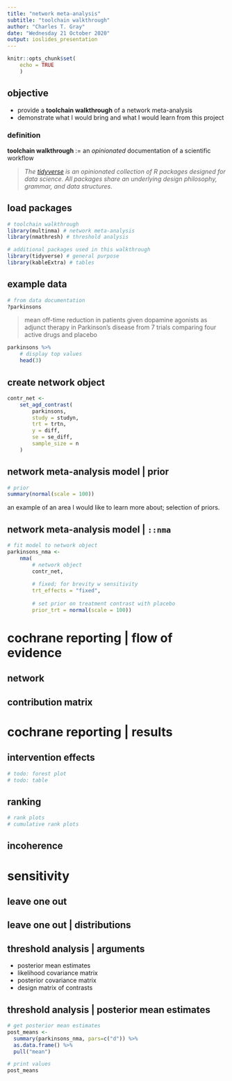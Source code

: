 ```yaml
---
title: "network meta-analysis"
subtitle: "toolchain walkthrough"
author: "Charles T. Gray"
date: "Wednesday 21 October 2020"
output: ioslides_presentation
---
```


```r
knitr::opts_chunk$set(
    echo = TRUE
    )
```

## objective

- provide a **toolchain walkthrough** of a network meta-analysis
- demonstrate what I would bring and what I would learn from this project

### definition

**toolchain walkthrough** := an _opinionated_ documentation of a scientific workflow

> _The [tidyverse](https://www.tidyverse.org/) is an opinionated collection of R packages designed for data science. All packages share an underlying design philosophy, grammar, and data structures._

> 

## load packages

```r

# toolchain walkthrough
library(multinma) # network meta-analysis
library(nmathresh) # threshold analysis

# additional packages used in this walkthrough
library(tidyverse) # general purpose
library(kableExtra) # tables


```


## example data

```r
# from data documentation
?parkinsons

```


> mean off-time reduction in patients given dopamine agonists as adjunct therapy in Parkinson's disease from 7 trials comparing four active drugs and placebo

```r
parkinsons %>%
    # display top values
    head(3)

```

## create network object

```r
contr_net <-
    set_agd_contrast(
        parkinsons,
        study = studyn,
        trt = trtn,
        y = diff,
        se = se_diff,
        sample_size = n
    )

```

## network meta-analysis model | prior

```r
# prior
summary(normal(scale = 100))

```

an example of an area I would like to learn more about; selection of priors. 

## network meta-analysis model | `::nma`


```r
# fit model to network object
parkinsons_nma <-
    nma(
        # network object
        contr_net, 
        
        # fixed; for brevity w sensitivity
        trt_effects = "fixed", 
        
        # set prior on treatment contrast with placebo
        prior_trt = normal(scale = 100))

```

# cochrane reporting | flow of evidence

## network

## contribution matrix

# cochrane reporting | results

## intervention effects

```r
# todo: forest plot
# todo: table
```


## ranking

```r
# rank plots
# cumulative rank plots
```

## incoherence

# sensitivity

## leave one out

## leave one out | distributions

## threshold analysis | arguments

- posterior mean estimates
- likelihood covariance matrix
- posterior covariance matrix
- design matrix of contrasts

## threshold analysis | posterior mean estimates

```r
# get posterior mean estimates
post_means <- 
  summary(parkinsons_nma, pars=c("d")) %>% 
  as.data.frame() %>%
  pull("mean")

# print values
post_means

```

